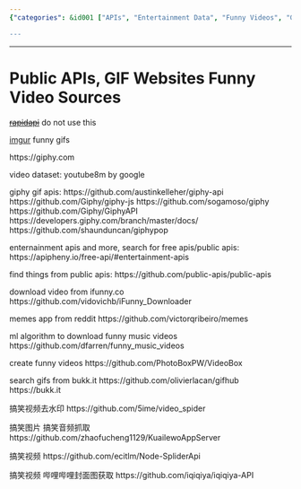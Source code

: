 ```yaml
---
{"categories": &id001 ["APIs", "Entertainment Data", "Funny Videos", "GIFs", "Memes", "Imgur", "Giphy"], "category": "APIs", "date": "2022-07-09 16:16:55", "description": "This article discusses APIs for accessing various forms of entertainment data, such as funny videos, GIFs, and memes from popular platforms like Imgur, Giphy, YouTube8M, ifunny.co, Reddit, and an ML algorithm specifically designed to identify humorous music videos.", "tags": *id001, "title": "Public APIs, GIF Websites Funny Video Sources"}

---
```


------

# Public APIs, GIF Websites Funny Video Sources

~~[rapidapi](https://rapidapi.com/)~~ do not use this

[imgur](https://pypi.org/project/imgur-scraper/) funny gifs

https://giphy.com

video dataset:
youtube8m by google

giphy gif apis:
https://github.com/austinkelleher/giphy-api
https://github.com/Giphy/giphy-js
https://github.com/sogamoso/giphy
https://github.com/Giphy/GiphyAPI
https://developers.giphy.com/branch/master/docs/
https://github.com/shaunduncan/giphypop

enternainment apis and more, search for free apis/public apis:
https://apipheny.io/free-api/#entertainment-apis

find things from public apis:
https://github.com/public-apis/public-apis

download video from ifunny.co
https://github.com/vidovichb/iFunny_Downloader

memes app from reddit
https://github.com/victorqribeiro/memes

ml algorithm to download funny music videos
https://github.com/dfarren/funny_music_videos

create funny videos
https://github.com/PhotoBoxPW/VideoBox

search gifs from bukk.it
https://github.com/olivierlacan/gifhub
https://bukk.it

搞笑视频去水印
https://github.com/5ime/video_spider

搞笑图片 搞笑音频抓取
https://github.com/zhaofucheng1129/KuailewoAppServer

搞笑视频
https://github.com/ecitlm/Node-SpliderApi

搞笑视频 哔哩哔哩封面图获取
https://github.com/iqiqiya/iqiqiya-API

